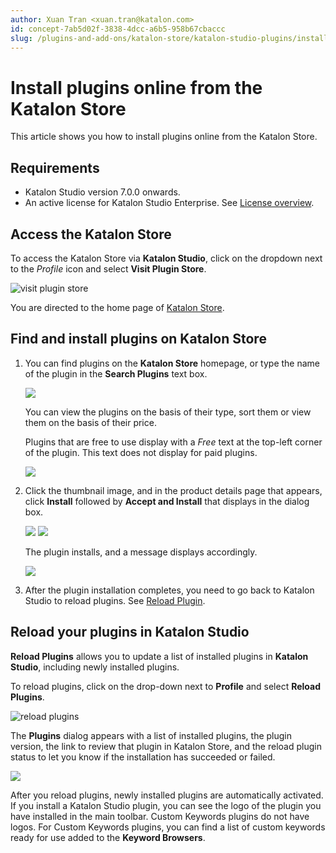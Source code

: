 ```yaml
---
author: Xuan Tran <xuan.tran@katalon.com>
id: concept-7ab5d02f-3838-4dcc-a6b5-958b67cbaccc
slug: /plugins-and-add-ons/katalon-store/katalon-studio-plugins/install-plugins-online-from-the-katalon-store
---
```


# Install plugins online from the Katalon Store

This article shows you how to install plugins online from the Katalon Store.

## Requirements

-   Katalon Studio version 7.0.0 onwards.
-   An active license for Katalon Studio Enterprise. See [License overview](/administer/katalon-studio-enterprise-and-katalon-runtime-engine-license/license-overview).

## Access the Katalon Store

To access the Katalon Store via **Katalon Studio**, click on the dropdown next to the *Profile* icon and select **Visit Plugin Store**.

<img src="/doc_images/Documents/Plugins_And_Add-ons/Katalon_Store/Access_To_Katalon_Store_In_Katalon_Studio/image/ks-visit-plugin-store.png" width={300} alt="visit plugin store" />

You are directed to the home page of [Katalon Store](https://store.katalon.com/).

## Find and install plugins on Katalon Store

1.  You can find plugins on the **Katalon Store** homepage, or type the name of the plugin in the **Search Plugins** text box.

    <img src="https://github.com/katalon-studio/docs-images/raw/master/katalon-store/docs/user/Gettins%20Started%20Updated%20Images/K.S.E-8.3.0-getting_started_plugin_display.png" />

    You can view the plugins on the basis of their type, sort them or view them on the basis of their price.

    Plugins that are free to use display with a *Free* text at the top-left corner of the plugin. This text does not display for paid plugins.

    <img src="https://github.com/katalon-studio/docs-images/raw/master/katalon-store/docs/user/Gettins%20Started%20Updated%20Images/K.S.E-8.3.0-getting_started_katalon_store_free_plugin.png" width={300} />

2.  Click the thumbnail image, and in the product details page that appears, click **Install** followed by **Accept and Install** that displays in the dialog box.

    <img src="https://github.com/katalon-studio/docs-images/raw/master/katalon-store/docs/user/Gettins%20Started%20Updated%20Images/K.S.E-8.3.0-getting_started_plugins_on_display.png" />

    <img src="https://github.com/katalon-studio/docs-images/raw/master/katalon-store/docs/user/Gettins%20Started%20Updated%20Images/K.S.E-8.3.0-getting_started_plugin_installation_progress.png" />

    The plugin installs, and a message displays accordingly.

    <img src="https://github.com/katalon-studio/docs-images/raw/master/katalon-store/docs/user/Gettins%20Started%20Updated%20Images/K.S.E-8.3.0-getting_started_plugin_installed_message.png" />

3.  After the plugin installation completes, you need to go back to Katalon Studio to reload plugins. See [Reload Plugin](/plugins-and-add-ons/katalon-store/katalon-studio-plugins/installing-plugin-offline-in-katalon-studio#).


## Reload your plugins in Katalon Studio

**Reload Plugins** allows you to update a list of installed plugins in **Katalon Studio**, including newly installed plugins.

To reload plugins, click on the drop-down next to **Profile** and select **Reload Plugins**.

<img src="/doc_images/Documents/Plugins_And_Add-ons/Katalon_Store/Access_To_Katalon_Store_In_Katalon_Studio/image/ks-reload-plugins.png" width={300} alt="reload plugins" />

The **Plugins** dialog appears with a list of installed plugins, the plugin version, the link to review that plugin in Katalon Store, and the reload plugin status to let you know if the installation has succeeded or failed.

<img src="https://github.com/katalon-studio/docs-images/raw/master/katalon-store/docs/user/access-store-in-KS/reload-plugin-result.png" width={700} />

After you reload plugins, newly installed plugins are automatically activated. If you install a Katalon Studio plugin, you can see the logo of the plugin you have installed in the main toolbar. Custom Keywords plugins do not have logos. For Custom Keywords plugins​, you can find a list of custom keywords ready for use added to the **Keyword Browsers**​.